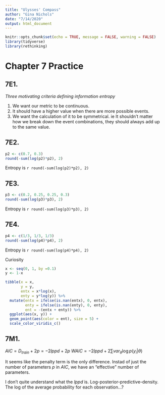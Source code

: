 ```yaml
---
title: "Ulysses' Compass"
author: "Gina Nichols"
date: "7/14/2020"
output: html_document
---
```


```r
knitr::opts_chunk$set(echo = TRUE, message = FALSE, warning = FALSE)
library(tidyverse)
library(rethinking)
```

# Chapter 7 Practice


## 7E1.

*Three motivating criteria defining information entropy*

1. We want our metric to be continuous. 
2. It should have a higher value when there are more possible events. 
3. We want the calculation of it to be symmetrical. ie It shouldn't matter how we break down the event combinations, they should always add up to the same value. 

## 7E2. 
```r
p2 <- c(0.7, 0.3)
round(-sum(log(p2)*p2), 2)
```

Entropy is `r round(-sum(log(p2)*p2), 2)`

## 7E3. 
```r
p3 <- c(0.2, 0.25, 0.25, 0.3)
round(-sum(log(p3)*p3), 2)
```

Entropy is `r round(-sum(log(p3)*p3), 2)`

## 7E4. 
```r
p4 <- c(1/3, 1/3, 1/3)
round(-sum(log(p4)*p4), 2)
```

Entropy is `r round(-sum(log(p4)*p4), 2)`


Curiosity
```r
x <- seq(0, 1, by =0.1)
y <- 1-x

tibble(x = x,
       y = y,
       entx = x*log(x),
       enty = y*log(y)) %>% 
  mutate(entx = ifelse(is.nan(entx), 0, entx),
         enty = ifelse(is.nan(enty), 0, enty),
         ent = -(entx + enty)) %>% 
  ggplot(aes(x, y)) +
  geom_point(aes(color = ent), size = 5) + 
  scale_color_viridis_c()

```

## 7M1. 

$AIC = D_{train} + 2p = -2lppd + 2p$
$WAIC = -2lppd + 2\sum var_{\theta}\log p(y_i|\theta)$

It seems like the penalty term is the only difference. Instad of just the number of parameters $p$ in $AIC$, we have an "effective" number of parameters. 

I don't quite understand what the *lppd* is. 
Log-posterior-predictive-density.
The log of the average probability for each observation...?


